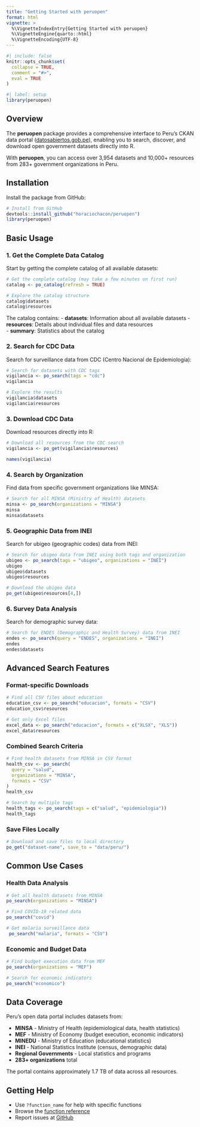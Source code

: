 ```yaml
---
title: "Getting Started with peruopen"
format: html
vignette: >
  %\VignetteIndexEntry{Getting Started with peruopen}
  %\VignetteEngine{quarto::html}
  %\VignetteEncoding{UTF-8}
---
```


```r
#| include: false
knitr::opts_chunk$set(
  collapse = TRUE,
  comment = "#>",
  eval = TRUE
)
```

```r
#| label: setup
library(peruopen)
```

## Overview

The **peruopen** package provides a comprehensive interface to Peru's CKAN data portal ([datosabiertos.gob.pe](https://datosabiertos.gob.pe)), enabling you to search, discover, and download open government datasets directly into R.

With **peruopen**, you can access over 3,954 datasets and 10,000+ resources from 283+ government organizations in Peru.

## Installation

Install the package from GitHub:

```r
# Install from GitHub
devtools::install_github("horaciochacon/peruopen")
library(peruopen)
```

## Basic Usage

### 1. Get the Complete Data Catalog

Start by getting the complete catalog of all available datasets:

```r
# Get the complete catalog (may take a few minutes on first run)
catalog <- po_catalog(refresh = TRUE)

# Explore the catalog structure
catalog$datasets
catalog$resources
```

The catalog contains:
- **datasets**: Information about all available datasets
- **resources**: Details about individual files and data resources  
- **summary**: Statistics about the catalog

### 2. Search for CDC Data

Search for surveillance data from CDC (Centro Nacional de Epidemiología):

```r
# Search for datasets with CDC tags
vigilancia <- po_search(tags = "cdc")
vigilancia

# Explore the results
vigilancia$datasets
vigilancia$resources
```

### 3. Download CDC Data

Download resources directly into R:

```r
# Download all resources from the CDC search
vigilancia <- po_get(vigilancia$resources)

names(vigilancia)
```

### 4. Search by Organization

Find data from specific government organizations like MINSA:

```r
# Search for all MINSA (Ministry of Health) datasets
minsa <- po_search(organizations = "MINSA")
minsa
minsa$datasets
```

### 5. Geographic Data from INEI

Search for ubigeo (geographic codes) data from INEI:

```r
# Search for ubigeo data from INEI using both tags and organization
ubigeo <- po_search(tags = "ubigeo", organizations = "INEI")
ubigeo
ubigeo$datasets
ubigeo$resources

# Download the ubigeo data
po_get(ubigeo$resources[4,])
```

### 6. Survey Data Analysis

Search for demographic survey data:

```r
# Search for ENDES (Demographic and Health Survey) data from INEI
endes <- po_search(query = "ENDES", organizations = "INEI")
endes
endes$datasets
```

## Advanced Search Features

### Format-specific Downloads

```r
# Find all CSV files about education
education_csv <- po_search("educacion", formats = "CSV")
education_csv$resources

# Get only Excel files
excel_data <- po_search("educacion", formats = c("XLSX", "XLS"))
excel_data$resources
```

### Combined Search Criteria

```r
# Find health datasets from MINSA in CSV format
health_csv <- po_search(
  query = "salud",
  organizations = "MINSA", 
  formats = "CSV"
)
health_csv

# Search by multiple tags
health_tags <- po_search(tags = c("salud", "epidemiologia"))
health_tags
```

### Save Files Locally

```r
# Download and save files to local directory
po_get("dataset-name", save_to = "data/peru/")
```

## Common Use Cases

### Health Data Analysis

```r
# Get all health datasets from MINSA
po_search(organizations = "MINSA")

# Find COVID-19 related data
po_search("covid")

# Get malaria surveillance data
 po_search("malaria", formats = "CSV")
```

### Economic and Budget Data

```r
# Find budget execution data from MEF
po_search(organizations = "MEF")

# Search for economic indicators
po_search("economico")
```


## Data Coverage

Peru's open data portal includes datasets from:

- **MINSA** - Ministry of Health (epidemiological data, health statistics)
- **MEF** - Ministry of Economy (budget execution, economic indicators)
- **MINEDU** - Ministry of Education (educational statistics)
- **INEI** - National Statistics Institute (census, demographic data)
- **Regional Governments** - Local statistics and programs
- **283+ organizations** total

The portal contains approximately 1.7 TB of data across all resources.

## Getting Help

- Use `?function_name` for help with specific functions
- Browse the [function reference](https://horaciochacon.github.io/peruopen/reference/)
- Report issues at [GitHub](https://github.com/horaciochacon/peruopen/issues)